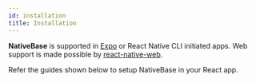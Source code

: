 ```yaml
---
id: installation
title: Installation
---
```



**NativeBase** is supported in [Expo](https://docs.expo.io/get-started/installation/) or React Native CLI initiated apps. Web support is made possible by [react-native-web](https://necolas.github.io/react-native-web/).

Refer the guides shown below to setup NativeBase in your React app.

<div className="tailwind">
  <div className="mt-4 mb-8">
    <div className="row">
      <TileLink
        title="Install in Expo project"
        url="install-expo"
        description="Follow this guide to install NativeBase in your existing or new Expo project"
        className="bg-gray-700 mt-2"
        imgSrc="/img/expo.svg"
        imgStyle={{
          top: 5,
          right: -140,
          width: 200,
          height: 200,
        }}
      />
      <TileLink
        title="Install in React Native CLI project"
        url="install-rn"
        description="Follow this guide to install NativeBase in your existing or new React Native CLI inititiated project"
        className="bg-gray-700  mt-2"
        imgSrc="/img/react-native.svg"
      />
    </div>
    <div className="row mt-2">
      <TileLink
        title="Install in NextJS project"
        url="install-next"
        description="Follow this guide to install NativeBase in your existing or new React Native CLI inititiated project"
        className="bg-gray-700"
        imgSrc="/img/next.svg"
        imgStyle={{
          top: -10,
          right: -14,
          height: 120,
          width: 120,
        }}
      />
      <TileLink
        title="Install in Create React App project"
        url="install-cra"
        description="Follow this guide to install NativeBase in your existing or new React Native CLI inititiated project"
        className="bg-gray-700"
        imgSrc="/img/cra.svg"
      />
    </div>
  </div>
</div>
